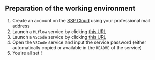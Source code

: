 :::{.callout-tip collapse="true" icon=false}
## Preparation of the working environment

:::{.incremental}
1. Create an account on the [SSP Cloud](https://datalab.sspcloud.fr/home) using your professional mail address
2. Launch a `MLflow` service by clicking [this URL](https://datalab.sspcloud.fr/launcher/automation/mlflow?autoLaunch=true)
3. Launch a `VSCode` service by clicking [this URL](https://datalab.sspcloud.fr/launcher/ide/vscode-python?autoLaunch=true&init.personalInit=«https%3A%2F%2Fraw.githubusercontent.com%2FInseeFrLab%2Fformation-mlops%2Fmain%2Finit.sh»)
4. Open the `VSCode` service and input the service password (either automatically copied or available in the `README` of the service)
5. You're all set !
:::

:::
